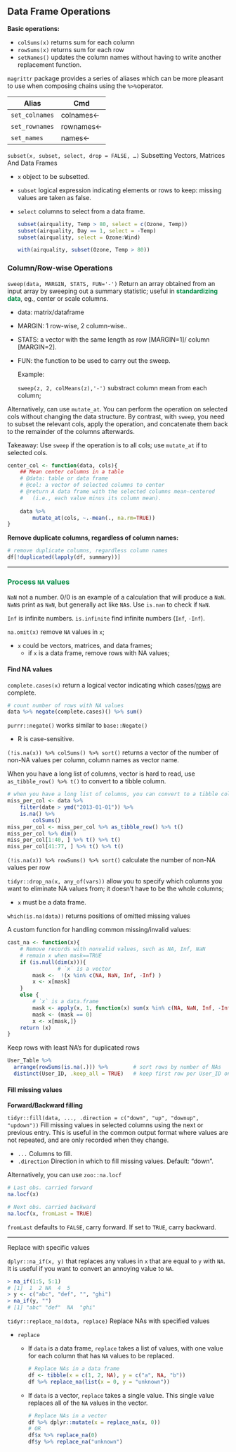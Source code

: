 ## Data Frame Operations

**Basic operations:**

- `colSums(x)` 	returns sum for each column
- `rowSums(x)` 	returns sum for each row
- `setNames()`	updates the column names without having to write another replacement function.



`magrittr` package provides a series of aliases which can be more pleasant to use when composing chains using the `%>%`operator.

| Alias        | Cmd        |
| ------------ | ---------- |
| `set_colnames` | colnames<- |
| `set_rownames` | rownames<- |
| `set_names`    | names<-    |

 


`subset(x, subset, select, drop = FALSE, …)` 	Subsetting Vectors, Matrices And Data Frames

- `x` 	 object to be subsetted.

- `subset`   logical expression indicating elements or rows to keep: missing values are taken as false.

- `select`   columns to select from a data frame.

  ```R
  subset(airquality, Temp > 80, select = c(Ozone, Temp))
  subset(airquality, Day == 1, select = -Temp)
  subset(airquality, select = Ozone:Wind)
  
  with(airquality, subset(Ozone, Temp > 80))
  ```

  


### Column/Row-wise Operations {-}

`sweep(data, MARGIN, STATS, FUN='-')` 	Return an array obtained from an input array by sweeping out a summary statistic; useful in <span style='color:#008B45'>**standardizing data**</span>, eg., center or scale columns.

* data: matrix/dataframe

* MARGIN: 1 row-wise, 2 column-wise..

* STATS: a vector with the same length as row \[MARGIN=1\]/ column \[MARGIN=2\].

* FUN: the function to be used to carry out the sweep.

  Example:

  `sweep(z, 2, colMeans(z),'-')`  substract column mean from each column;

Alternatively, can use `mutate_at`. You can perform the operation on selected cols without changing the data structure. By contrast, with `sweep`, you need to subset the relevant cols, apply the operation, and concatenate them back to the remainder of the columns afterwards.

Takeaway: Use `sweep` if the operation is to all cols; use `mutate_at` if to selected cols.

```r
center_col <- function(data, cols){
    ## Mean center columns in a table
    # @data: table or data frame
    # @col: a vector of selected columns to center
    # @return A data frame with the selected columns mean-centered 
    #   (i.e., each value minus its column mean).
    
    data %>% 
        mutate_at(cols, ~.-mean(., na.rm=TRUE))
}
```

**Remove duplicate columns, regardless of column names:**

```r
# remove duplicate columns, regardless column names
df[!duplicated(lapply(df, summary))] 
```


--------------------------------------------------------------------------------


### <span style='color:#008B45'>**Process `NA` values**</span>

`NaN` not a number.  0/0 is an example of a calculation that will produce a `NaN`. `NaN`s print as `NaN`, but generally act like `NA`s. Use `is.nan` to check if `NaN`.

`Inf` is infinite numbers. `is.infinite` find infinite numbers (`Inf`, `-Inf`).


`na.omit(x)` remove `NA` values in `x`;

-   `x` 	could be vectors, matrices, and data frames; 
    -   if `x` is a data frame, remove rows with NA values;

#### Find NA values {-}

`complete.cases(x)` 	return a logical vector indicating which cases/<u>rows</u> are complete.

```r
# count number of rows with NA values
data %>% negate(complete.cases)() %>% sum()
```

`purrr::negate()` works similar to `base::Negate()`

- R is case-sensitive.

`(!is.na(x)) %>% colSums() %>% sort()`  returns a vector of the number of non-NA values per column, column names as vector name.

When you have a long list of columns, vector is hard to read, use `as_tibble_row() %>% t()` to convert to a tibble column.

```r
# when you have a long list of columns, you can convert to a tibble column for best visualization.
miss_per_col <- data %>% 
    filter(date > ymd("2013-01-01")) %>% 
    is.na() %>% 
		colSums()
miss_per_col <- miss_per_col %>% as_tibble_row() %>% t()
miss_per_col %>% dim()
miss_per_col[1:40, ] %>% t() %>% t()
miss_per_col[41:77, ] %>% t() %>% t()
```



`(!is.na(x)) %>% rowSums() %>% sort()`  calculate the number of non-NA values per row

`tidyr::drop_na(x, any_of(vars))` 	allow you to specify which columns you want to eliminate NA values from; it doesn't have to be the whole columns;

-   `x` 	must be a data frame.


`which(is.na(data))` returns positions of omitted missing values

A custom function for handling common missing/invalid values:

```R
cast_na <- function(x){
    # Remove records with nonvalid values, such as NA, Inf, NaN 
    # remain x when mask==TRUE
    if (is.null(dim(x))){
				# `x` is a vector
      	mask <-  !(x %in% c(NA, NaN, Inf, -Inf) )
        x <- x[mask]
    }
    else {
        # `x` is a data.frame
        mask <- apply(x, 1, function(x) sum(x %in% c(NA, NaN, Inf, -Inf)))
        mask <- (mask == 0)
        x <- x[mask,]}
    return (x)
}
```




Keep rows with least NA's for duplicated rows

```r
User_Table %>%
  arrange(rowSums(is.na(.))) %>%        # sort rows by number of NAs
  distinct(User_ID, .keep_all = TRUE)   # keep first row per User_ID only
```


#### Fill missing values {-}

**Forward/Backward filling**

`tidyr::fill(data, ..., .direction = c("down", "up", "downup", "updown"))` Fill missing values in selected columns using the next or previous entry. This is useful in the common output format where values are not repeated, and are only recorded when they change.

-   `...` 	Columns to fill.
-   `.direction` Direction in which to fill missing values. Default: "down".

Alternatively, you can use `zoo::na.locf`

```r
# Last obs. carried forward
na.locf(x)                

# Next obs. carried backward
na.locf(x, fromLast = TRUE) 
```

`fromLast` defaults to `FALSE`, carry forward. If set to `TRUE`, carry backward.

--------------------------------------------------------------------------------

Replace with specific values

`dplyr::na_if(x, y)` 	that replaces any values in `x` that are equal to `y` with `NA`. It is useful if you want to convert an annoying value to `NA`.

```R
> na_if(1:5, 5:1)
# [1]  1  2 NA  4  5
> y <- c("abc", "def", "", "ghi")
> na_if(y, "")
# [1] "abc" "def"  NA  "ghi"
```

`tidyr::replace_na(data, replace)` Replace NAs with specified values

- `replace` 
 
  - If `data` is a data frame, `replace` takes a list of values, with one value for each column that has `NA` values to be replaced.

    ```R
    # Replace NAs in a data frame
    df <- tibble(x = c(1, 2, NA), y = c("a", NA, "b"))
    df %>% replace_na(list(x = 0, y = "unknown"))
    ```

  - If `data` is a vector, `replace` takes a single value. This single value replaces all of the `NA` values in the vector.

    ```R
    # Replace NAs in a vector
    df %>% dplyr::mutate(x = replace_na(x, 0))
    # OR
    df$x %>% replace_na(0)
    df$y %>% replace_na("unknown")
    ```
  

